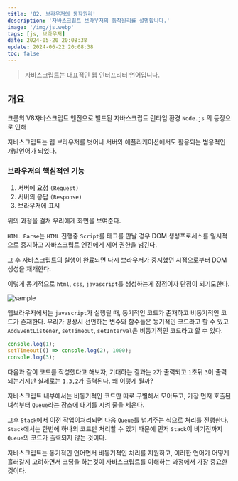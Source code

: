 ```yaml
---
title: '02. 브라우저의 동작원리'
description: '자바스크립트 브라우저의 동작원리를 설명합니다.'
image: '/img/js.webp'
tags: [js, 브라우저]
date: 2024-05-20 20:08:38
update: 2024-06-22 20:08:38
toc: false
---
```



> 자바스크립트는 대표적인 웹 인터프리터 언어입니다.

## 개요

크롬의 V8자바스크립트 엔진으로 빌드된 자바스크립트 런타임 환경 `Node.js` 의 등장으로 인해 

자바스크립트는 웹 브라우저를 벗어나 서버와 애플리케이션에서도 활용되는 범용적인 개발언어가 되었다.

### <Callout type="info">브라우저의 핵심적인 기능</Callout>

1. 서버에 요청 `(Request)`
2. 서버의 응답 `(Response)`
3. 브라우저에 표시

위의 과정을 걸쳐 우리에게 화면을 보여준다. 

`HTML Parse`는 `HTML` 진행중 `Script`를 태그를 만날 경우
DOM 생성프로세스를 일시적으로 중지하고 자바스크립트 엔진에게 제어 권한을 넘긴다. 

그 후 자바스크립트의 실행이 완료되면 다시 브라우저가 중지했던 시점으로부터 DOM생성을 재개한다.

이렇게 동기적으로 `html`, `css`, `javascript`를 생성하는게 장점이자 단점이 되기도한다.

![sample](/img/2024-05-20-17-49-22.png)

웹브라우저에서는 `javascript`가 실행될 때, 동기적인 코드가 존재하고 비동기적인 코드가 존재한다.
우리가 평상시 선언하는 변수와 함수들은 동기적인 코드라고 할 수 있고
`AddEventListener`, `setTimeout`, `setInterval`은 비동기적인 코드라고 할 수 있다.

```js
console.log(1);
setTimeout(() => console.log(2), 1000);
console.log(3);

```

다음과 같이 코드를 작성했다고 해보자, 
기대하는 결과는 `2`가 출력되고 `1`초뒤 `3`이 출력되는거지만 
실제로는 `1,3,2`가 출력된다. 왜 이렇게 될까?

자바스크립트 내부에서는 비동기적인 코드만 따로 구별해서 모아두고, 
가장 먼저 호출된 녀석부터 `Queue`라는 장소에 대기를 시켜 줄을 세운다. 

그후 `Stack`에서 이전 작업이처리되면 다음 `Queue`를 넘겨주는 식으로 처리를 진행한다. 
`Stack`에서는 한번에 하나의 코드만 처리할 수 있기 때문에 먼저 `Stack`이 비기전까지 `Queue`의 코드가 출력되지 않는 것이다.

자바스크립트는 동기적인 언어면서 비동기적인 처리를 지원하고, 
이러한 언어가 어떻게 흘러갈지 고려하면서 코딩을 하는것이 자바스크립트를 이해하는 과정에서 가장 중요한 것이다.
